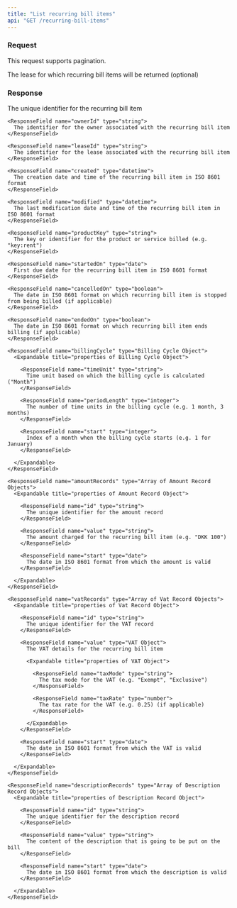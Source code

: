 ```yaml
---
title: "List recurring bill items"
api: "GET /recurring-bill-items"
---
```


### Request

This request supports pagination.

<ParamField query="leaseId" type="string">
  The lease for which recurring bill items will be returned (optional)
</ParamField>

### Response

<ResponseField name="recurringBillItems" type="Array of Recurring Bill Item Objects">
  <Expandable title="properties of Recurring Bill Item Object">
    <ResponseField name="id" type="string">
      The unique identifier for the recurring bill item
    </ResponseField>

    <ResponseField name="ownerId" type="string">
      The identifier for the owner associated with the recurring bill item
    </ResponseField>

    <ResponseField name="leaseId" type="string">
      The identifier for the lease associated with the recurring bill item
    </ResponseField>

    <ResponseField name="created" type="datetime">
      The creation date and time of the recurring bill item in ISO 8601 format
    </ResponseField>

    <ResponseField name="modified" type="datetime">
      The last modification date and time of the recurring bill item in ISO 8601 format
    </ResponseField>

    <ResponseField name="productKey" type="string">
      The key or identifier for the product or service billed (e.g. "key:rent")
    </ResponseField>

    <ResponseField name="startedOn" type="date">
      First due date for the recurring bill item in ISO 8601 format
    </ResponseField>

    <ResponseField name="cancelledOn" type="boolean">
      The date in ISO 8601 format on which recurring bill item is stopped from being billed (if applicable)
    </ResponseField>

    <ResponseField name="endedOn" type="boolean">
      The date in ISO 8601 format on which recurring bill item ends billing (if applicable)
    </ResponseField>

    <ResponseField name="billingCycle" type="Billing Cycle Object">
      <Expandable title="properties of Billing Cycle Object">

        <ResponseField name="timeUnit" type="string">
          Time unit based on which the billing cycle is calculated ("Month")
        </ResponseField>

        <ResponseField name="periodLength" type="integer">
          The number of time units in the billing cycle (e.g. 1 month, 3 months)
        </ResponseField>

        <ResponseField name="start" type="integer">
          Index of a month when the billing cycle starts (e.g. 1 for January)
        </ResponseField>

      </Expandable>
    </ResponseField>

    <ResponseField name="amountRecords" type="Array of Amount Record Objects">
      <Expandable title="properties of Amount Record Object">

        <ResponseField name="id" type="string">
          The unique identifier for the amount record
        </ResponseField>

        <ResponseField name="value" type="string">
          The amount charged for the recurring bill item (e.g. "DKK 100")
        </ResponseField>

        <ResponseField name="start" type="date">
          The date in ISO 8601 format from which the amount is valid
        </ResponseField>

      </Expandable>
    </ResponseField>

    <ResponseField name="vatRecords" type="Array of Vat Record Objects">
      <Expandable title="properties of Vat Record Object">

        <ResponseField name="id" type="string">
          The unique identifier for the VAT record
        </ResponseField>

        <ResponseField name="value" type="VAT Object">
          The VAT details for the recurring bill item

          <Expandable title="properties of VAT Object">

            <ResponseField name="taxMode" type="string">
              The tax mode for the VAT (e.g. "Exempt", "Exclusive")
            </ResponseField>

            <ResponseField name="taxRate" type="number">
              The tax rate for the VAT (e.g. 0.25) (if applicable)
            </ResponseField>

          </Expandable>
        </ResponseField>

        <ResponseField name="start" type="date">
          The date in ISO 8601 format from which the VAT is valid
        </ResponseField>

      </Expandable>
    </ResponseField>

    <ResponseField name="descriptionRecords" type="Array of Description Record Objects">
      <Expandable title="properties of Description Record Object">

        <ResponseField name="id" type="string">
          The unique identifier for the description record
        </ResponseField>

        <ResponseField name="value" type="string">
          The content of the description that is going to be put on the bill
        </ResponseField>

        <ResponseField name="start" type="date">
          The date in ISO 8601 format from which the description is valid
        </ResponseField>

      </Expandable>
    </ResponseField>
  </Expandable>
</ResponseField>